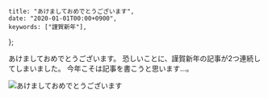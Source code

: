     title: "あけましておめでとうございます",
    date: "2020-01-01T00:00+0900",
    keywords: ["謹賀新年"],
};


あけましておめでとうございます。
恐しいことに、謹賀新年の記事が2つ連続してしまいました。
今年こそは記事を書こうと思います…。

![あけましておめでとうございます](/blog/2020/01/new-year.png)
